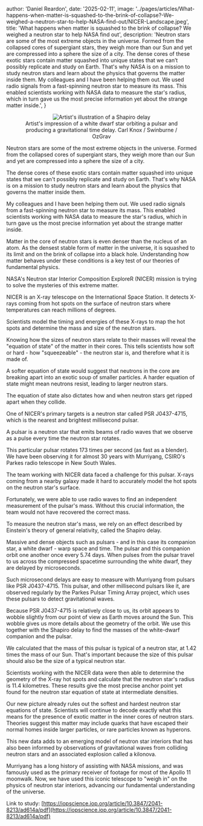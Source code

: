 
  author: 'Daniel Reardon',
  date: '2025-02-11',
  image:
    '../pages/articles/What-happens-when-matter-is-squashed-to-the-brink-of-collapse?-We-weighed-a-neutron-star-to-help-NASA-find-out/NICER-Landscape.jpeg',
  title: 'What happens when matter is squashed to the brink of collapse? We weighed a neutron star to help NASA find out',
  description:
    'Neutron stars are some of the most extreme objects in the universe. Formed from the collapsed cores of supergiant stars, they weigh more than our Sun and yet are compressed into a sphere the size of a city. The dense cores of these exotic stars contain matter squashed into unique states that we can’t possibly replicate and study on Earth. That's why NASA is on a mission to study neutron stars and learn about the physics that governs the matter inside them. My colleagues and I have been helping them out. We used radio signals from a fast-spinning neutron star to measure its mass. This enabled scientists working with NASA data to measure the star's radius, which in turn gave us the most precise information yet about the strange matter inside.',
}


<figure>
  <center>
    <Image src={supernova} alt="Artist's illustration of a Shapiro delay" />
  </center>
  <figcaption align="center">
    Artist's impression of a white dwarf star orbiting a pulsar and producing a gravitational time delay. Carl Knox / Swinburne / OzGrav
  </figcaption>
</figure>

Neutron stars are some of the most extreme objects in the universe. Formed from the collapsed cores of supergiant stars, they weigh more than our Sun and yet are compressed into a sphere the size of a city.

The dense cores of these exotic stars contain matter squashed into unique states that we can't possibly replicate and study on Earth. That's why NASA is on a mission to study neutron stars and learn about the physics that governs the matter inside them.

My colleagues and I have been helping them out. We used radio signals from a fast-spinning neutron star to measure its mass. This enabled scientists working with NASA data to measure the star's radius, which in turn gave us the most precise information yet about the strange matter inside.

Matter in the core of neutron stars is even denser than the nucleus of an atom. As the densest stable form of matter in the universe, it is squashed to its limit and on the brink of collapse into a black hole. Understanding how matter behaves under these conditions is a key test of our theories of fundamental physics.

NASA's Neutron star Interior Composition ExploreR (NICER) mission is trying to solve the mysteries of this extreme matter.

NICER is an X-ray telescope on the International Space Station. It detects X-rays coming from hot spots on the surface of neutron stars where temperatures can reach millions of degrees.

Scientists model the timing and energies of these X-rays to map the hot spots and determine the mass and size of the neutron stars.

Knowing how the sizes of neutron stars relate to their masses will reveal the "equation of state" of the matter in their cores. This tells scientists how soft or hard - how "squeezeable" - the neutron star is, and therefore what it is made of.

A softer equation of state would suggest that neutrons in the core are breaking apart into an exotic soup of smaller particles. A harder equation of state might mean neutrons resist, leading to larger neutron stars.

The equation of state also dictates how and when neutron stars get ripped apart when they collide.

One of NICER's primary targets is a neutron star called PSR J0437-4715, which is the nearest and brightest millisecond pulsar.

A pulsar is a neutron star that emits beams of radio waves that we observe as a pulse every time the neutron star rotates.

This particular pulsar rotates 173 times per second (as fast as a blender). We have been observing it for almost 30 years with Murriyang, CSIRO's Parkes radio telescope in New South Wales.

The team working with NICER data faced a challenge for this pulsar. X-rays coming from a nearby galaxy made it hard to accurately model the hot spots on the neutron star's surface.

Fortunately, we were able to use radio waves to find an independent measurement of the pulsar's mass. Without this crucial information, the team would not have recovered the correct mass.

To measure the neutron star's mass, we rely on an effect described by Einstein's theory of general relativity, called the Shapiro delay.

Massive and dense objects such as pulsars - and in this case its companion star, a white dwarf - warp space and time. The pulsar and this companion orbit one another once every 5.74 days. When pulses from the pulsar travel to us across the compressed spacetime surrounding the white dwarf, they are delayed by microseconds.

Such microsecond delays are easy to measure with Murriyang from pulsars like PSR J0437-4715. This pulsar, and other millisecond pulsars like it, are observed regularly by the Parkes Pulsar Timing Array project, which uses these pulsars to detect gravitational waves.

Because PSR J0437-4715 is relatively close to us, its orbit appears to wobble slightly from our point of view as Earth moves around the Sun. This wobble gives us more details about the geometry of the orbit. We use this together with the Shapiro delay to find the masses of the white-dwarf companion and the pulsar.

We calculated that the mass of this pulsar is typical of a neutron star, at 1.42 times the mass of our Sun. That's important because the size of this pulsar should also be the size of a typical neutron star.

Scientists working with the NICER data were then able to determine the geometry of the X-ray hot spots and calculate that the neutron star's radius is 11.4 kilometres. These results give the most precise anchor point yet found for the neutron star equation of state at intermediate densities.

Our new picture already rules out the softest and hardest neutron star equations of state. Scientists will continue to decode exactly what this means for the presence of exotic matter in the inner cores of neutron stars. Theories suggest this matter may include quarks that have escaped their normal homes inside larger particles, or rare particles known as hyperons.

This new data adds to an emerging model of neutron star interiors that has also been informed by observations of gravitational waves from colliding neutron stars and an associated explosion called a kilonova.

Murriyang has a long history of assisting with NASA missions, and was famously used as the primary receiver of footage for most of the Apollo 11 moonwalk. Now, we have used this iconic telescope to "weigh in" on the physics of neutron star interiors, advancing our fundamental understanding of the universe.



Link to study: [https://iopscience.iop.org/article/10.3847/2041-8213/ad614a/pdf](https://iopscience.iop.org/article/10.3847/2041-8213/ad614a/pdf)
